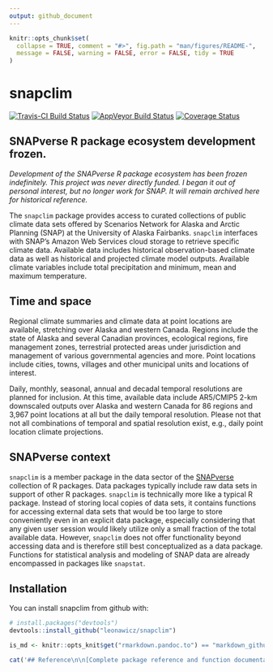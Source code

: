 ```yaml
---
output: github_document
---
```


<!-- README.md is generated from README.Rmd. Please edit that file -->

```r
knitr::opts_chunk$set(
  collapse = TRUE, comment = "#>", fig.path = "man/figures/README-",
  message = FALSE, warning = FALSE, error = FALSE, tidy = TRUE
)
```
# snapclim

[![Travis-CI Build Status](https://travis-ci.org/leonawicz/snapclim.svg?branch=master)](https://travis-ci.org/leonawicz/snapclim)
[![AppVeyor Build Status](https://ci.appveyor.com/api/projects/status/github/leonawicz/snapclim?branch=master&svg=true)](https://ci.appveyor.com/project/leonawicz/snapclim)
[![Coverage Status](https://img.shields.io/codecov/c/github/leonawicz/snapclim/master.svg)](https://codecov.io/github/leonawicz/snapclim?branch=master)

## SNAPverse R package ecosystem development frozen.

*Development of the SNAPverse R package ecosystem has been frozen indefinitely. This project was never directly funded. I began it out of personal interest, but no longer work for SNAP. It will remain archived here for historical reference.*

The `snapclim` package provides access to curated collections of public climate data sets 
offered by Scenarios Network for Alaska and Arctic Planning (SNAP) at the University of Alaska Fairbanks.
`snapclim` interfaces with SNAP's Amazon Web Services cloud storage to retrieve specific climate data.
Available data includes historical observation-based climate data as well as historical and projected climate model outputs.
Available climate variables include total precipitation and minimum, mean and maximum temperature.

## Time and space

Regional climate summaries and climate data at point locations are available,
stretching over Alaska and western Canada.
Regions include the state of Alaska and several Canadian provinces, ecological regions, fire management zones,
terrestrial protected areas under jurisdiction and management of various governmental agencies and more.
Point locations include cities, towns, villages and other municipal units and locations of interest.

Daily, monthly, seasonal, annual and decadal temporal resolutions are planned for inclusion.
At this time, available data include AR5/CMIP5 2-km downscaled outputs over Alaska and western Canada for 
86 regions and 3,967 point locations at all but the daily temporal resolution.
Please not that not all combinations of temporal and spatial resolution exist, e.g., 
daily point location climate projections.

## SNAPverse context

`snapclim` is a member package in the data sector of the [SNAPverse](https://leonawicz.github.io/snapverse/) collection of R packages.
Data packages typically include raw data sets in support of other R packages.
`snapclim` is technically more like a typical R package. Instead of storing local copies of data sets,
it contains functions for accessing external data sets that would be too large to store conveniently even in an 
explicit data package, especially considering that any given user session would likely utilize
only a small fraction of the total available data. However, `snapclim` does not offer functionality
beyond accessing data and is therefore still best conceptualized as a data package.
Functions for statistical analysis and modeling of SNAP data are already encompassed in packages like `snapstat`.

## Installation

You can install snapclim from github with:

```r
# install.packages("devtools")
devtools::install_github("leonawicz/snapclim")
```

```r
is_md <- knitr::opts_knit$get("rmarkdown.pandoc.to") == "markdown_github-ascii_identifiers"
```

```r
cat('## Reference\n\n[Complete package reference and function documentation](https://leonawicz.github.io/snapclim/)')
```
